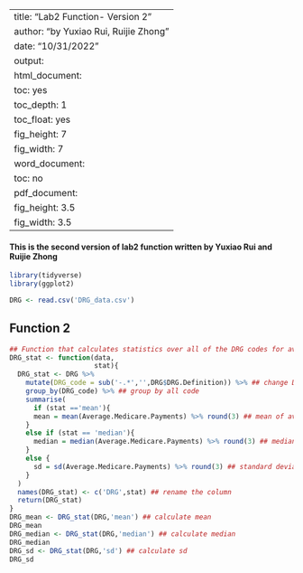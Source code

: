 
---
title: "Lab2 Function- Version 2"
author: "by Yuxiao Rui, Ruijie Zhong"
date: "10/31/2022"
output:
  html_document:
    toc: yes
    toc_depth: 1
    toc_float: yes
    fig_height: 7
    fig_width: 7
  word_document:
    toc: no
  pdf_document:
    fig_height: 3.5
    fig_width: 3.5
---

#### This is the second version of lab2 function written by Yuxiao Rui and Ruijie Zhong

```r
library(tidyverse)
library(ggplot2)
```

```r
DRG <- read.csv('DRG_data.csv')
```

## Function 2
```r
## Function that calculates statistics over all of the DRG codes for average Medicare payments
DRG_stat <- function(data, 
                     stat){
  DRG_stat <- DRG %>%
    mutate(DRG_code = sub('-.*','',DRG$DRG.Definition)) %>% ## change DRG to 3-digit code
    group_by(DRG_code) %>% ## group by all code
    summarise(
      if (stat =='mean'){
      mean = mean(Average.Medicare.Payments) %>% round(3) ## mean of average Medicare payments
    }
    else if (stat == 'median'){
      median = median(Average.Medicare.Payments) %>% round(3) ## median of average Medicare payments
    }
    else {
      sd = sd(Average.Medicare.Payments) %>% round(3) ## standard deviation of average Medicare payments
    }
  ) 
  names(DRG_stat) <- c('DRG',stat) ## rename the column
  return(DRG_stat)
}
DRG_mean <- DRG_stat(DRG,'mean') ## calculate mean
DRG_mean
DRG_median <- DRG_stat(DRG,'median') ## calculate median
DRG_median
DRG_sd <- DRG_stat(DRG,'sd') ## calculate sd
DRG_sd
```
